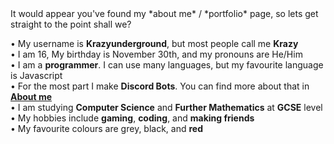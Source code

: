 
<RandTitle />
It would appear you've found my *about me* / *portfolio* page, so lets get straight to the point shall we?

• My username is **Krazyunderground**, but most people call me **Krazy**<br />
• I am 16, My birthday is November 30th, and my pronouns are He/Him<br />
• I am a **programmer**. I can use many languages, but my favourite language is Javascript<br />
• For the most part I make **Discord Bots**. You can find more about that in <A href='/about'><strong>About me</strong></A><br />
• I am studying **Computer Science** and **Further Mathematics** at **GCSE** level<br />
• My hobbies include **gaming**, **coding**, and **making friends**<br />
• My favourite colours are grey, black, and **red**<br />
